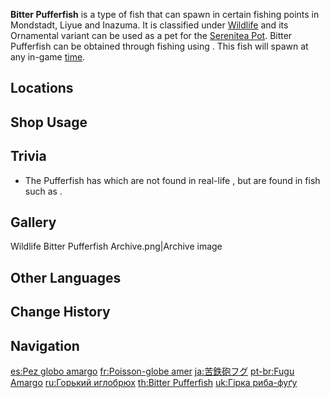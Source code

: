 {{About|the fish|the [[furnishing]]|Ornamental Bitter Pufferfish}}
{{Item Infobox
|id           = 131020
|type         = Fish
|invCategory  = Materials
|lbFamily     = Fish
|lbGroup      = Pufferfish
|lbType       = Wildlife
|bait         = Fake Fly Bait
|image        = Item Bitter Pufferfish.png
|location     = 
|quality      = 3
|description  = A rare pufferfish variant. As the name suggests, this creature spreads bitterness wherever it goes in the underwater world. Its water cannon projectiles are slower and smaller than those of its ordinary counterparts, but the power of such attacks is undiminished due to the incredibly bitter pheromones within. During their courtship phase, an observer might bear witness to the curious sight of males and females of this species blasting each other with these water cannons. Perhaps passing on the bitterness of life is also a manifestation of love.
|source1      = [[Fishing]]
}}
'''Bitter Pufferfish''' is a type of fish that can spawn in certain fishing points in Mondstadt, Liyue and Inazuma. It is classified under [[Wildlife]] and its Ornamental variant can be used as a pet for the [[Serenitea Pot]]. Bitter Pufferfish can be obtained through fishing using {{Item|Fake Fly Bait|20}}. This fish will spawn at any in-game [[time]].

==Locations==
{{Main|Fishing Points}}
{{Fishing Points by Category Table|fish=1}}

==Shop Usage==
{{Shop Usage}}

==Trivia==
* The Pufferfish has {{w|Barbel (anatomy)|barbels}} which are not found in real-life {{w|pufferfish}}, but are found in fish such as {{w|catfish}}.

==Gallery==
<gallery>
Wildlife Bitter Pufferfish Archive.png|Archive image
</gallery>

==Other Languages==
{{Other Languages
|en      = Bitter Pufferfish
|zhs     = 苦炮鲀
|zhs_rm  = Kǔ Pàotún
|zht     = 苦炮魨
|zht_rm  = Kǔ Pàotún
|zh_tl   = Bitter Pufferfish
|ja      = 苦鉄砲フグ
|ja_rm   = Niga Teppou Fugu
|ja_tl   = Bitter Gun Pufferfish
|ko      = 쓴맛 {{tt|대포|大砲}} {{tt|복어|鰒魚}}
|ko_rm   = Sseun-mat Daepo Bogeo
|ko_tl   = Bitter Cannon Pufferfish
|es      = Pez globo amargo
|es_tl   = Bitter Pufferfish
|fr      = Poisson-globe amer
|fr_tl   = Bitter Pufferfish
|ru      = Горький иглобрюх
|ru_tl   = Bitter Blowfish
|th      = Bitter Pufferfish
|vi      = Cá Pháo Cay Đắng
|vi_tl   = 
|de      = Bitterer Kugelfisch
|de_tl   = Bitter Pufferfish
|id      = Bitter Pufferfish
|pt      = Fugu Amargo
|pt_tl   = 
|tr      = Karamsar Balon Balığı
|tr_tl   = Pessimistic Pufferfish
|it      = Pesce palla amaro
|it_tl   = 
}}

==Change History==
{{Change History|2.1}}

==Navigation==
{{Material Navbox|type=Fishing Materials|state=collapsed}}
{{Wildlife Navbox}}

[[es:Pez globo amargo]]
[[fr:Poisson-globe amer]]
[[ja:苦鉄砲フグ]]
[[pt-br:Fugu Amargo]]
[[ru:Горький иглобрюх]]
[[th:Bitter Pufferfish]]
[[uk:Гірка риба-фуґу]]